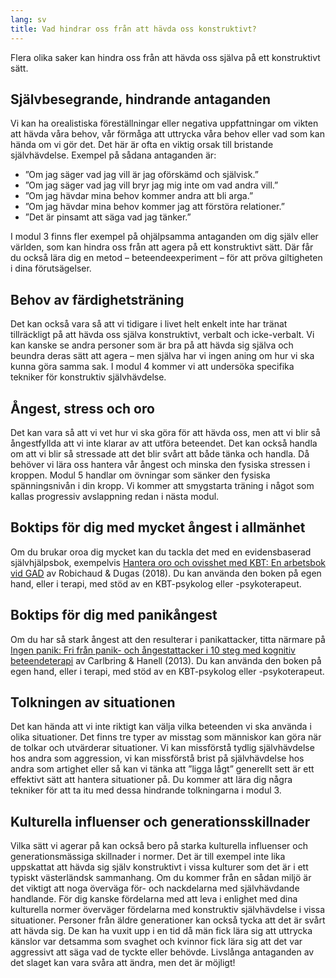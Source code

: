 ```yaml
---
lang: sv
title: Vad hindrar oss från att hävda oss konstruktivt?
---
```


Flera olika saker kan hindra oss från att hävda oss själva på ett
konstruktivt sätt.

## Självbesegrande, hindrande antaganden

Vi kan ha orealistiska föreställningar eller negativa uppfattningar om
vikten att hävda våra behov, vår förmåga att uttrycka våra behov eller
vad som kan hända om vi gör det. Det här är ofta en viktig orsak till
bristande självhävdelse. Exempel på sådana antaganden är:

-   ”Om jag säger vad jag vill är jag oförskämd och självisk.”
-   ”Om jag säger vad jag vill bryr jag mig inte om vad andra vill.”
-   ”Om jag hävdar mina behov kommer andra att bli arga.”
-   ”Om jag hävdar mina behov kommer jag att förstöra relationer.”
-   ”Det är pinsamt att säga vad jag tänker.”

I modul 3 finns fler exempel på ohjälpsamma antaganden om dig själv
eller världen, som kan hindra oss från att agera på ett konstruktivt
sätt. Där får du också lära dig en metod -- beteendeexperiment -- för
att pröva giltigheten i dina förutsägelser.

## Behov av färdighetsträning

Det kan också vara så att vi tidigare i livet helt enkelt inte har
tränat tillräckligt på att hävda oss själva konstruktivt, verbalt och
icke-verbalt. Vi kan kanske se andra personer som är bra på att hävda
sig själva och beundra deras sätt att agera -- men själva har vi ingen
aning om hur vi ska kunna göra samma sak. I modul 4 kommer vi att
undersöka specifika tekniker för konstruktiv självhävdelse.

## Ångest, stress och oro

Det kan vara så att vi vet hur vi ska göra för
att hävda oss, men att vi blir så ångestfyllda att vi inte klarar av att
utföra beteendet. Det kan också handla om att vi blir så stressade att
det blir svårt att både tänka och handla. Då behöver vi lära oss hantera
vår ångest och minska den fysiska stressen i kroppen. Modul 5 handlar om
övningar som sänker den fysiska spänningsnivån i din kropp. Vi kommer
att smygstarta träning i något som kallas progressiv avslappning redan i
nästa modul.

::: {.callout-tip}
## Boktips för dig med mycket ångest i allmänhet
Om du brukar oroa dig mycket kan du tackla det med en
evidensbaserad självhjälpsbok, exempelvis [Hantera oro och ovisshet
med KBT: En arbetsbok vid
GAD](http://libris.kb.se/bib/22073365){target=”_blank”} av Robichaud
& Dugas (2018). Du kan använda den
boken på egen hand, eller i terapi, med stöd av en KBT-psykolog eller
-psykoterapeut.
:::

::: {.callout-tip}
## Boktips för dig med panikångest
Om du har så stark ångest att den resulterar i panikattacker, titta
närmare på [Ingen panik: Fri från panik- och ångestattacker i 10 steg
med kognitiv
beteendeterapi](http://libris.kb.se/bib/12089987){target=”_blank”}
av Carlbring & Hanell (2013). Du kan använda den
boken på egen hand, eller i terapi, med stöd av en KBT-psykolog eller
-psykoterapeut.
:::

## Tolkningen av situationen

Det kan hända att vi inte riktigt kan välja vilka beteenden vi ska
använda i olika situationer. Det finns tre typer av misstag som
människor kan göra när de tolkar och utvärderar situationer. Vi kan
missförstå tydlig självhävdelse hos andra som aggression, vi kan
missförstå brist på självhävdelse hos andra som artighet eller så kan vi
tänka att ”ligga lågt” generellt sett är ett effektivt sätt att hantera
situationer på. Du kommer att lära dig några tekniker för att ta itu med
dessa hindrande tolkningarna i modul 3.

## Kulturella influenser och generationsskillnader

Vilka sätt vi agerar på kan också bero på starka kulturella influenser
och generationsmässiga skillnader i normer. Det är till exempel inte
lika uppskattat att hävda sig själv konstruktivt i vissa kulturer som
det är i ett typiskt västerländsk sammanhang. Om du kommer från en sådan
miljö är det viktigt att noga överväga för- och nackdelarna med
självhävdande handlande. För dig kanske fördelarna med att leva i
enlighet med dina kulturella normer överväger fördelarna med konstruktiv
självhävdelse i vissa situationer. Personer från äldre generationer kan
också tycka att det är svårt att hävda sig. De kan ha vuxit upp i en tid
då män fick lära sig att uttrycka känslor var detsamma som svaghet och
kvinnor fick lära sig att det var aggressivt att säga vad de tyckte
eller behövde. Livslånga antaganden av det slaget kan vara svåra att
ändra, men det är möjligt!
